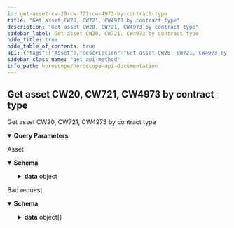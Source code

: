 ```yaml
---
id: get-asset-cw-20-cw-721-cw-4973-by-contract-type
title: "Get asset CW20, CW721, CW4973 by contract type"
description: "Get asset CW20, CW721, CW4973 by contract type"
sidebar_label: Get asset CW20, CW721, CW4973 by contract type
hide_title: true
hide_table_of_contents: true
api: {"tags":["Asset"],"description":"Get asset CW20, CW721, CW4973 by contract type","parameters":[{"in":"query","name":"contractType","required":true,"schema":{"type":"string","enum":["CW721","CW20","CW4973"]},"description":"Contract type need to query"},{"in":"query","name":"chainid","required":false,"schema":{"type":"string","enum":["auradev_1236-2"]},"description":"Chain Id of network need to query","example":"aura-testnet"},{"in":"query","name":"pageLimit","required":false,"schema":{"type":"number","default":10},"description":"number record return in a page"},{"in":"query","name":"pageOffset","required":false,"schema":{"type":"number","default":0},"description":"Page number, start at 0"},{"in":"query","name":"countTotal","required":false,"schema":{"default":false,"type":"boolean"},"description":"count total record"},{"in":"query","name":"nextKey","required":false,"schema":{"type":"string"},"description":"key for next page"}],"responses":{"200":{"description":"Asset","content":{"application/json":{"schema":{"type":"object","properties":{"code":{"type":"number","example":200},"message":{"type":"string","example":"Successful"},"data":{"type":"object","properties":{"assets":{"type":"array","items":{"type":"object","properties":{"asset_info":{"type":"object","properties":{"data":{"type":"object","properties":{"access":{"type":"object","properties":{"approvals":{"type":"array","items":{"type":"object"}},"owner":{"type":"string","example":"aura123"}}},"info":{"type":"object","properties":{"token_uri":{"type":"string"},"extension":{"type":"string"}}}}}}},"custom_info":{"type":"object","properties":{"chain_id":{"type":"string","example":"aura"},"chain_name":{"type":"string","example":"Aura network"}}},"history":{"type":"array","items":{"type":"object"}},"asset_id":{"type":"string"},"code_id":{"type":"string"},"contract_address":{"type":"string"},"token_id":{"type":"string"},"owner":{"type":"string"},"is_burned":{"type":"boolean"},"createdAt":{"type":"string","example":"2022-08-17T06:20:19.342Z"},"updatedAt":{"type":"string","example":"2022-08-17T06:20:19.342Z"},"media_info":{"type":"array","items":{"type":"object","properties":{"key":{"type":"string"},"media_link":{"type":"string","example":"s3://aws.aura.network"},"status":{"type":"string","example":"COMPLETED"},"createdAt":{"type":"string","example":"2022-08-17T06:20:19.342Z"},"updatedAt":{"type":"string","example":"2022-08-17T06:20:19.342Z"}}}}}}},"count":{"type":"number","example":0},"nextKey":{"type":"string","example":"xxxxxxxxxxxx"}}}}}}}},"422":{"description":"Bad request","content":{"application/json":{"schema":{"type":"object","properties":{"name":{"type":"string","example":"ValidationError"},"message":{"type":"string","example":"Parameters validation error!"},"code":{"type":"number","example":422},"type":{"type":"string","example":"VALIDATION_ERROR"},"data":{"type":"array","items":{"type":"object","properties":{"type":{"type":"string","example":"required"},"message":{"type":"string","example":"The 'chainid' field is required."},"field":{"type":"string","example":"chainid"},"nodeID":{"type":"string","example":"node1"},"action":{"type":"string","example":"v1.account-info"}}}}}}}}}},"method":"get","path":"/v1/asset/getByContractType","servers":[{"url":"https://horoscope.aura.network/api","description":"Horoscope "},{"url":"https://lcd.osmosis.zone","description":"Osmosis Mainnet LCD"},{"url":"https://lcd.euphoria.aura.network","description":"Aura Euphoria LCD"},{"url":"https://cosmos-lcd.quickapi.com","description":"Cosmos Mainnet LCD"}],"info":{"title":"Horoscope API Documentation","version":"1.0.0","description":"## Indexer for multiple Cosmos Network \n\n### How to use\n\nSelect server Horoscope if use Horoscope API\n\nSelect server LCD if use Legacy API"},"postman":{"name":"Get asset CW20, CW721, CW4973 by contract type","description":{"content":"Get asset CW20, CW721, CW4973 by contract type","type":"text/plain"},"url":{"path":["v1","asset","getByContractType"],"host":["{{baseUrl}}"],"query":[{"disabled":false,"description":{"content":"(Required) Contract type need to query","type":"text/plain"},"key":"contractType","value":""},{"disabled":false,"description":{"content":"Chain Id of network need to query","type":"text/plain"},"key":"chainid","value":""},{"disabled":false,"description":{"content":"number record return in a page","type":"text/plain"},"key":"pageLimit","value":""},{"disabled":false,"description":{"content":"Page number, start at 0","type":"text/plain"},"key":"pageOffset","value":""},{"disabled":false,"description":{"content":"count total record","type":"text/plain"},"key":"countTotal","value":""},{"disabled":false,"description":{"content":"key for next page","type":"text/plain"},"key":"nextKey","value":""}],"variable":[]},"header":[{"key":"Accept","value":"application/json"}],"method":"GET"}}
sidebar_class_name: "get api-method"
info_path: horoscope/horoscope-api-documentation
---
```



## Get asset CW20, CW721, CW4973 by contract type



Get asset CW20, CW721, CW4973 by contract type

<details style={{"marginBottom":"1rem"}} data-collapsed={false} open={true}><summary style={{}}><strong>Query Parameters</strong></summary><div><ul><ParamsItem className={"paramsItem"} param={{"in":"query","name":"contractType","required":true,"schema":{"type":"string","enum":["CW721","CW20","CW4973"]},"description":"Contract type need to query"}}></ParamsItem><ParamsItem className={"paramsItem"} param={{"in":"query","name":"chainid","required":false,"schema":{"type":"string","enum":["auradev_1236-2"]},"description":"Chain Id of network need to query","example":"aura-testnet"}}></ParamsItem><ParamsItem className={"paramsItem"} param={{"in":"query","name":"pageLimit","required":false,"schema":{"type":"number","default":10},"description":"number record return in a page"}}></ParamsItem><ParamsItem className={"paramsItem"} param={{"in":"query","name":"pageOffset","required":false,"schema":{"type":"number","default":0},"description":"Page number, start at 0"}}></ParamsItem><ParamsItem className={"paramsItem"} param={{"in":"query","name":"countTotal","required":false,"schema":{"default":false,"type":"boolean"},"description":"count total record"}}></ParamsItem><ParamsItem className={"paramsItem"} param={{"in":"query","name":"nextKey","required":false,"schema":{"type":"string"},"description":"key for next page"}}></ParamsItem></ul></div></details><div><ApiTabs><TabItem label={"200"} value={"200"}><div>

Asset

</div><div><MimeTabs schemaType={"response"}><TabItem label={"application/json"} value={"application/json"}><SchemaTabs groupId={"schema-tabs"}><TabItem label={"Schema"} value={"Schema"}><details style={{}} data-collapsed={false} open={true}><summary style={{"textAlign":"left"}}><strong>Schema</strong></summary><div style={{"textAlign":"left","marginLeft":"1rem"}}></div><ul style={{"marginLeft":"1rem"}}><SchemaItem collapsible={false} name={"code"} required={false} schemaDescription={undefined} schemaName={"number"} qualifierMessage={undefined} defaultValue={undefined}></SchemaItem><SchemaItem collapsible={false} name={"message"} required={false} schemaDescription={undefined} schemaName={"string"} qualifierMessage={undefined} defaultValue={undefined}></SchemaItem><SchemaItem collapsible={true} className={"schemaItem"}><details style={{}}><summary style={{}}><strong>data</strong><span style={{"opacity":"0.6"}}> object</span></summary><div style={{"marginLeft":"1rem"}}><SchemaItem collapsible={true} className={"schemaItem"}><details style={{}}><summary style={{}}><strong>assets</strong><span style={{"opacity":"0.6"}}> object[]</span></summary><div style={{"marginLeft":"1rem"}}><SchemaItem collapsible={true} className={"schemaItem"}><details style={{}}><summary style={{}}><strong>asset_info</strong><span style={{"opacity":"0.6"}}> object</span></summary><div style={{"marginLeft":"1rem"}}><SchemaItem collapsible={true} className={"schemaItem"}><details style={{}}><summary style={{}}><strong>data</strong><span style={{"opacity":"0.6"}}> object</span></summary><div style={{"marginLeft":"1rem"}}><SchemaItem collapsible={true} className={"schemaItem"}><details style={{}}><summary style={{}}><strong>access</strong><span style={{"opacity":"0.6"}}> object</span></summary><div style={{"marginLeft":"1rem"}}><SchemaItem collapsible={false} name={"approvals"} required={false} schemaDescription={undefined} schemaName={"object[]"} qualifierMessage={undefined} defaultValue={undefined}></SchemaItem><SchemaItem collapsible={false} name={"owner"} required={false} schemaDescription={undefined} schemaName={"string"} qualifierMessage={undefined} defaultValue={undefined}></SchemaItem></div></details></SchemaItem><SchemaItem collapsible={true} className={"schemaItem"}><details style={{}}><summary style={{}}><strong>info</strong><span style={{"opacity":"0.6"}}> object</span></summary><div style={{"marginLeft":"1rem"}}><SchemaItem collapsible={false} name={"token_uri"} required={false} schemaDescription={undefined} schemaName={"string"} qualifierMessage={undefined} defaultValue={undefined}></SchemaItem><SchemaItem collapsible={false} name={"extension"} required={false} schemaDescription={undefined} schemaName={"string"} qualifierMessage={undefined} defaultValue={undefined}></SchemaItem></div></details></SchemaItem></div></details></SchemaItem></div></details></SchemaItem><SchemaItem collapsible={true} className={"schemaItem"}><details style={{}}><summary style={{}}><strong>custom_info</strong><span style={{"opacity":"0.6"}}> object</span></summary><div style={{"marginLeft":"1rem"}}><SchemaItem collapsible={false} name={"chain_id"} required={false} schemaDescription={undefined} schemaName={"string"} qualifierMessage={undefined} defaultValue={undefined}></SchemaItem><SchemaItem collapsible={false} name={"chain_name"} required={false} schemaDescription={undefined} schemaName={"string"} qualifierMessage={undefined} defaultValue={undefined}></SchemaItem></div></details></SchemaItem><SchemaItem collapsible={false} name={"history"} required={false} schemaDescription={undefined} schemaName={"object[]"} qualifierMessage={undefined} defaultValue={undefined}></SchemaItem><SchemaItem collapsible={false} name={"asset_id"} required={false} schemaDescription={undefined} schemaName={"string"} qualifierMessage={undefined} defaultValue={undefined}></SchemaItem><SchemaItem collapsible={false} name={"code_id"} required={false} schemaDescription={undefined} schemaName={"string"} qualifierMessage={undefined} defaultValue={undefined}></SchemaItem><SchemaItem collapsible={false} name={"contract_address"} required={false} schemaDescription={undefined} schemaName={"string"} qualifierMessage={undefined} defaultValue={undefined}></SchemaItem><SchemaItem collapsible={false} name={"token_id"} required={false} schemaDescription={undefined} schemaName={"string"} qualifierMessage={undefined} defaultValue={undefined}></SchemaItem><SchemaItem collapsible={false} name={"owner"} required={false} schemaDescription={undefined} schemaName={"string"} qualifierMessage={undefined} defaultValue={undefined}></SchemaItem><SchemaItem collapsible={false} name={"is_burned"} required={false} schemaDescription={undefined} schemaName={"boolean"} qualifierMessage={undefined} defaultValue={undefined}></SchemaItem><SchemaItem collapsible={false} name={"createdAt"} required={false} schemaDescription={undefined} schemaName={"string"} qualifierMessage={undefined} defaultValue={undefined}></SchemaItem><SchemaItem collapsible={false} name={"updatedAt"} required={false} schemaDescription={undefined} schemaName={"string"} qualifierMessage={undefined} defaultValue={undefined}></SchemaItem><SchemaItem collapsible={true} className={"schemaItem"}><details style={{}}><summary style={{}}><strong>media_info</strong><span style={{"opacity":"0.6"}}> object[]</span></summary><div style={{"marginLeft":"1rem"}}><SchemaItem collapsible={false} name={"key"} required={false} schemaDescription={undefined} schemaName={"string"} qualifierMessage={undefined} defaultValue={undefined}></SchemaItem><SchemaItem collapsible={false} name={"media_link"} required={false} schemaDescription={undefined} schemaName={"string"} qualifierMessage={undefined} defaultValue={undefined}></SchemaItem><SchemaItem collapsible={false} name={"status"} required={false} schemaDescription={undefined} schemaName={"string"} qualifierMessage={undefined} defaultValue={undefined}></SchemaItem><SchemaItem collapsible={false} name={"createdAt"} required={false} schemaDescription={undefined} schemaName={"string"} qualifierMessage={undefined} defaultValue={undefined}></SchemaItem><SchemaItem collapsible={false} name={"updatedAt"} required={false} schemaDescription={undefined} schemaName={"string"} qualifierMessage={undefined} defaultValue={undefined}></SchemaItem></div></details></SchemaItem></div></details></SchemaItem><SchemaItem collapsible={false} name={"count"} required={false} schemaDescription={undefined} schemaName={"number"} qualifierMessage={undefined} defaultValue={undefined}></SchemaItem><SchemaItem collapsible={false} name={"nextKey"} required={false} schemaDescription={undefined} schemaName={"string"} qualifierMessage={undefined} defaultValue={undefined}></SchemaItem></div></details></SchemaItem></ul></details></TabItem><TabItem label={"Example (from schema)"} value={"Example (from schema)"}><ResponseSamples responseExample={"{\n  \"code\": 200,\n  \"message\": \"Successful\",\n  \"data\": {\n    \"assets\": [\n      {\n        \"asset_info\": {\n          \"data\": {\n            \"access\": {\n              \"approvals\": [\n                {}\n              ],\n              \"owner\": \"aura123\"\n            },\n            \"info\": {\n              \"token_uri\": \"string\",\n              \"extension\": \"string\"\n            }\n          }\n        },\n        \"custom_info\": {\n          \"chain_id\": \"aura\",\n          \"chain_name\": \"Aura network\"\n        },\n        \"history\": [\n          {}\n        ],\n        \"asset_id\": \"string\",\n        \"code_id\": \"string\",\n        \"contract_address\": \"string\",\n        \"token_id\": \"string\",\n        \"owner\": \"string\",\n        \"is_burned\": true,\n        \"createdAt\": \"2022-08-17T06:20:19.342Z\",\n        \"updatedAt\": \"2022-08-17T06:20:19.342Z\",\n        \"media_info\": [\n          {\n            \"key\": \"string\",\n            \"media_link\": \"s3://aws.aura.network\",\n            \"status\": \"COMPLETED\",\n            \"createdAt\": \"2022-08-17T06:20:19.342Z\",\n            \"updatedAt\": \"2022-08-17T06:20:19.342Z\"\n          }\n        ]\n      }\n    ],\n    \"count\": 0,\n    \"nextKey\": \"xxxxxxxxxxxx\"\n  }\n}"} language={"json"}></ResponseSamples></TabItem></SchemaTabs></TabItem></MimeTabs></div></TabItem><TabItem label={"422"} value={"422"}><div>

Bad request

</div><div><MimeTabs schemaType={"response"}><TabItem label={"application/json"} value={"application/json"}><SchemaTabs groupId={"schema-tabs"}><TabItem label={"Schema"} value={"Schema"}><details style={{}} data-collapsed={false} open={true}><summary style={{"textAlign":"left"}}><strong>Schema</strong></summary><div style={{"textAlign":"left","marginLeft":"1rem"}}></div><ul style={{"marginLeft":"1rem"}}><SchemaItem collapsible={false} name={"name"} required={false} schemaDescription={undefined} schemaName={"string"} qualifierMessage={undefined} defaultValue={undefined}></SchemaItem><SchemaItem collapsible={false} name={"message"} required={false} schemaDescription={undefined} schemaName={"string"} qualifierMessage={undefined} defaultValue={undefined}></SchemaItem><SchemaItem collapsible={false} name={"code"} required={false} schemaDescription={undefined} schemaName={"number"} qualifierMessage={undefined} defaultValue={undefined}></SchemaItem><SchemaItem collapsible={false} name={"type"} required={false} schemaDescription={undefined} schemaName={"string"} qualifierMessage={undefined} defaultValue={undefined}></SchemaItem><SchemaItem collapsible={true} className={"schemaItem"}><details style={{}}><summary style={{}}><strong>data</strong><span style={{"opacity":"0.6"}}> object[]</span></summary><div style={{"marginLeft":"1rem"}}><SchemaItem collapsible={false} name={"type"} required={false} schemaDescription={undefined} schemaName={"string"} qualifierMessage={undefined} defaultValue={undefined}></SchemaItem><SchemaItem collapsible={false} name={"message"} required={false} schemaDescription={undefined} schemaName={"string"} qualifierMessage={undefined} defaultValue={undefined}></SchemaItem><SchemaItem collapsible={false} name={"field"} required={false} schemaDescription={undefined} schemaName={"string"} qualifierMessage={undefined} defaultValue={undefined}></SchemaItem><SchemaItem collapsible={false} name={"nodeID"} required={false} schemaDescription={undefined} schemaName={"string"} qualifierMessage={undefined} defaultValue={undefined}></SchemaItem><SchemaItem collapsible={false} name={"action"} required={false} schemaDescription={undefined} schemaName={"string"} qualifierMessage={undefined} defaultValue={undefined}></SchemaItem></div></details></SchemaItem></ul></details></TabItem><TabItem label={"Example (from schema)"} value={"Example (from schema)"}><ResponseSamples responseExample={"{\n  \"name\": \"ValidationError\",\n  \"message\": \"Parameters validation error!\",\n  \"code\": 422,\n  \"type\": \"VALIDATION_ERROR\",\n  \"data\": [\n    {\n      \"type\": \"required\",\n      \"message\": \"The 'chainid' field is required.\",\n      \"field\": \"chainid\",\n      \"nodeID\": \"node1\",\n      \"action\": \"v1.account-info\"\n    }\n  ]\n}"} language={"json"}></ResponseSamples></TabItem></SchemaTabs></TabItem></MimeTabs></div></TabItem></ApiTabs></div>
      